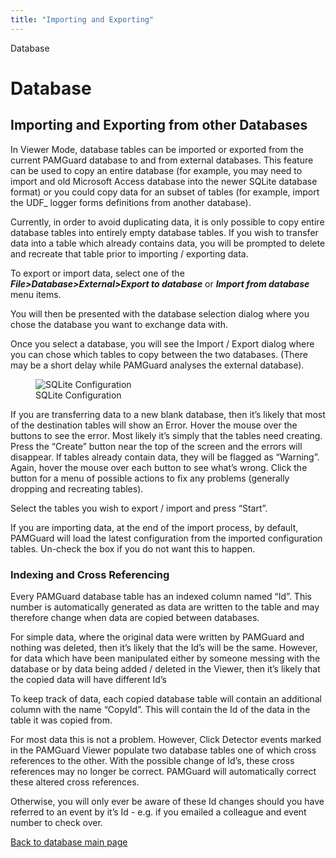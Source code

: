 ```yaml
---
title: "Importing and Exporting"
---
```

 Database  

Database
========

Importing and Exporting from other Databases
--------------------------------------------

In Viewer Mode, database tables can be imported or exported from the current PAMGuard database to and from external databases. This feature can be used to copy an entire database (for example, you may need to import and old Microsoft Access database into the newer SQLite database format) or you could copy data for an subset of tables (for example, import the UDF\_ logger forms definitions from another database).

Currently, in order to avoid duplicating data, it is only possible to copy entire database tables into entirely empty database tables. If you wish to transfer data into a table which already contains data, you will be prompted to delete and recreate that table prior to importing / exporting data.

To export or import data, select one of the **_File>Database>External>Export to database_** or _**Import from database**_ menu items.

You will then be presented with the database selection dialog where you chose the database you want to exchange data with.

Once you select a database, you will see the Import / Export dialog where you can chose which tables to copy between the two databases. (There may be a short delay while PAMGuard analyses the external database).

  
![SQLite Configuration](Images/import_export.png)  
  

If you are transferring data to a new blank database, then it's likely that most of the destination tables will show an Error. Hover the mouse over the buttons to see the error. Most likely it's simply that the tables need creating. Press the "Create" button near the top of the screen and the errors will disappear. If tables already contain data, they will be flagged as "Warning". Again, hover the mouse over each button to see what's wrong. Click the button for a menu of possible actions to fix any problems (generally dropping and recreating tables).

Select the tables you wish to export / import and press "Start".

If you are importing data, at the end of the import process, by default, PAMGuard will load the latest configuration from the imported configuration tables. Un-check the box if you do not want this to happen.

### Indexing and Cross Referencing

Every PAMGuard database table has an indexed column named "Id". This number is automatically generated as data are written to the table and may therefore change when data are copied between databases.

For simple data, where the original data were written by PAMGuard and nothing was deleted, then it's likely that the Id's will be the same. However, for data which have been manipulated either by someone messing with the database or by data being added / deleted in the Viewer, then it's likely that the copied data will have different Id's

To keep track of data, each copied database table will contain an additional column with the name "CopyId". This will contain the Id of the data in the table it was copied from.

For most data this is not a problem. However, Click Detector events marked in the PAMGuard Viewer populate two database tables one of which cross references to the other. With the possible change of Id's, these cross references may no longer be correct. PAMGuard will automatically correct these altered cross references.

Otherwise, you will only ever be aware of these Id changes should you have referred to an event by it's Id - e.g. if you emailed a colleague and event number to check over.

  
  
[Back to database main page](database_database.html)
